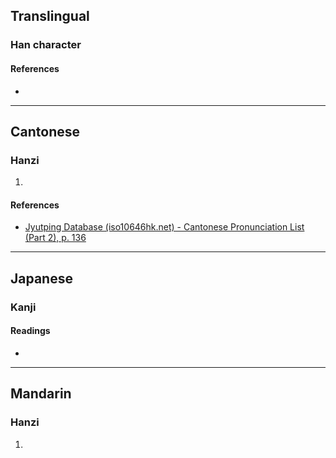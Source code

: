 {{character info/new}}
==Translingual==

===Han character===
{{Han char|rn=83|rad=氏|as=02|sn=6|four=|canj=HPJ|ids=⿱氏十}}

====References====
* {{Han ref|kx=0598.030|dkj=17029|dj=0990.010|hdz=32131.020|uh=6C12|ud=27666|bh=|bd=}}

----

==Cantonese==

===Hanzi===
{{yue-hanzi|jyut=[[kyut3]]|y=kyut3}}

# {{rfdef|yue|sort=氏02}}

====References====
*[http://www.iso10646hk.net/jp/document/download.jsp Jyutping Database (iso10646hk.net) - Cantonese Pronunciation List (Part 2), p. 136]

----

==Japanese==

===Kanji===
{{ja-kanji|grade=9|rs=氏02}}
{{rfdef|ja|sort=氏02}}

====Readings====
* {{ja-readings|on=[[けつ]] (ketsu), [[かち]] (kachi)
|kun=[[ね]] (ne)
}}

----

==Mandarin==

===Hanzi===
{{cmn-hanzi|pin=[[jué]] ([[jue2]])|wg=chüeh<sup>2</sup>}}

# {{rfdef|cmn|sort=氏02}}